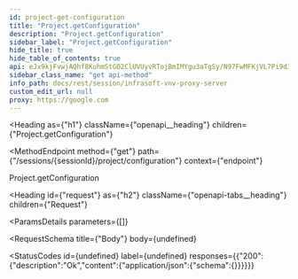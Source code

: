 ```yaml
---
id: project-get-configuration
title: "Project.getConfiguration"
description: "Project.getConfiguration"
sidebar_label: "Project.getConfiguration"
hide_title: true
hide_table_of_contents: true
api: eJx9kjFvwjAQhf8KuhmStGO2ClUVUyvRTojBmIMYgu3aTgSy/N97FwMFKjVL7Pi9d3efE8FYdCIoo2drqOHDmR3KUGwxTI3eqG2XD2EMDr012qOHOsJzVfFrjV46ZQdFDe97kkmjA+rAp8LaVsnBX+48SyJ42eBB0CrxMwaPsnMqnKBeLMdghRMHDOh83t/n/9McmRrDA9AZcE5oaFNSt54Evozn1WydSptjSvmQ4dH1uXKEzrXsh7T8bXHOrQ/jU99KbwzPE1RokaS0d8KbTZj0up9QieNpkgMpmWPzCE9FVVTwONjsYh4NxlE2FqQjfkjMuZImMqydTyFlzEKGASTNa3w4CH0ju2E1eoR1V5xGOFl2BDyG0rZCac4fAMQzyAVcQJK7vqJk0LlMvvebIoStoZ7YGuNKePxybUr8+btDd77tXjglVoxvsaSSDYo14WL8eyQJvEiJlrN70Xbc4p8fiq/nevVvr5+Q0g8O2PxU
sidebar_class_name: "get api-method"
info_path: docs/rest/session/infrasoft-vnv-proxy-server
custom_edit_url: null
proxy: https://google.com
---
```



<Heading
  as={"h1"}
  className={"openapi__heading"}
  children={"Project.getConfiguration"}
>
</Heading>

<MethodEndpoint
  method={"get"}
  path={"/sessions/{sessionId}/project/configuration"}
  context={"endpoint"}
>
  
</MethodEndpoint>



Project.getConfiguration

<Heading
  id={"request"}
  as={"h2"}
  className={"openapi-tabs__heading"}
  children={"Request"}
>
</Heading>

<ParamsDetails
  parameters={[]}
>
  
</ParamsDetails>

<RequestSchema
  title={"Body"}
  body={undefined}
>
  
</RequestSchema>

<StatusCodes
  id={undefined}
  label={undefined}
  responses={{"200":{"description":"Ok","content":{"application/json":{"schema":{}}}}}}
>
  
</StatusCodes>


      